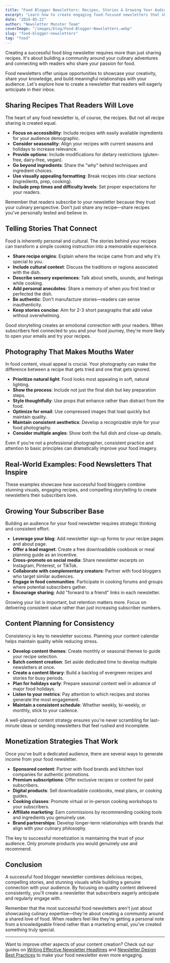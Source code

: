 ```yaml
---
title: "Food Blogger Newsletters: Recipes, Stories & Growing Your Audience"
excerpt: "Learn how to create engaging food-focused newsletters that share your recipes, tell compelling stories, and help you build a loyal subscriber base."
date: "2024-05-22"
author: "Newsletter Monster Team"
coverImage: "/images/blog/Food-Blogger-Newsletters.webp"
slug: "food-blogger-newsletters"
tag: "food"
---
```


Creating a successful food blog newsletter requires more than just sharing recipes. It's about building a community around your culinary adventures and connecting with readers who share your passion for food.

Food newsletters offer unique opportunities to showcase your creativity, share your knowledge, and build meaningful relationships with your audience. Let's explore how to create a newsletter that readers will eagerly anticipate in their inbox.

## Sharing Recipes That Readers Will Love

The heart of any food newsletter is, of course, the recipes. But not all recipe sharing is created equal.

- **Focus on accessibility**: Include recipes with easily available ingredients for your audience demographic.
- **Consider seasonality**: Align your recipes with current seasons and holidays to increase relevance.
- **Provide options**: Include modifications for dietary restrictions (gluten-free, dairy-free, vegan).
- **Go beyond ingredients**: Share the "why" behind techniques and ingredient choices.
- **Use visually appealing formatting**: Break recipes into clear sections (ingredients, prep, cooking).
- **Include prep times and difficulty levels**: Set proper expectations for your readers.

Remember that readers subscribe to your newsletter because they trust your culinary perspective. Don't just share any recipe—share recipes you've personally tested and believe in.

## Telling Stories That Connect

Food is inherently personal and cultural. The stories behind your recipes can transform a simple cooking instruction into a memorable experience.

- **Share recipe origins**: Explain where the recipe came from and why it's special to you.
- **Include cultural context**: Discuss the traditions or regions associated with the dish.
- **Describe sensory experiences**: Talk about smells, sounds, and feelings while cooking.
- **Add personal anecdotes**: Share a memory of when you first tried or perfected the dish.
- **Be authentic**: Don't manufacture stories—readers can sense inauthenticity.
- **Keep stories concise**: Aim for 2-3 short paragraphs that add value without overwhelming.

Good storytelling creates an emotional connection with your readers. When subscribers feel connected to you and your food journey, they're more likely to open your emails and try your recipes.

## Photography That Makes Mouths Water

In food content, visual appeal is crucial. Your photography can make the difference between a recipe that gets tried and one that gets ignored.

- **Prioritize natural light**: Food looks most appealing in soft, natural lighting.
- **Show the process**: Include not just the final dish but key preparation steps.
- **Style thoughtfully**: Use props that enhance rather than distract from the food.
- **Optimize for email**: Use compressed images that load quickly but maintain quality.
- **Maintain consistent aesthetics**: Develop a recognizable style for your food photography.
- **Consider multiple angles**: Show both the full dish and close-up details.

Even if you're not a professional photographer, consistent practice and attention to basic principles can dramatically improve your food imagery.

## Real-World Examples: Food Newsletters That Inspire

<TaggedNewsletters tag="food" count={6} />

These examples showcase how successful food bloggers combine stunning visuals, engaging recipes, and compelling storytelling to create newsletters their subscribers love.

## Growing Your Subscriber Base

Building an audience for your food newsletter requires strategic thinking and consistent effort.

- **Leverage your blog**: Add newsletter sign-up forms to your recipe pages and about page.
- **Offer a lead magnet**: Create a free downloadable cookbook or meal planning guide as an incentive.
- **Cross-promote on social media**: Share newsletter excerpts on Instagram, Pinterest, or TikTok.
- **Collaborate with complementary creators**: Partner with food bloggers who target similar audiences.
- **Engage in food communities**: Participate in cooking forums and groups where potential subscribers gather.
- **Encourage sharing**: Add "forward to a friend" links in each newsletter.

Growing your list is important, but retention matters more. Focus on delivering consistent value rather than just increasing subscriber numbers.

## Content Planning for Consistency

Consistency is key to newsletter success. Planning your content calendar helps maintain quality while reducing stress.

- **Develop content themes**: Create monthly or seasonal themes to guide your recipe selection.
- **Batch content creation**: Set aside dedicated time to develop multiple newsletters at once.
- **Create a content library**: Build a backlog of evergreen recipes and stories for busy periods.
- **Plan for holidays early**: Prepare seasonal content well in advance of major food holidays.
- **Listen to your metrics**: Pay attention to which recipes and stories generate the most engagement.
- **Maintain a consistent schedule**: Whether weekly, bi-weekly, or monthly, stick to your cadence.

A well-planned content strategy ensures you're never scrambling for last-minute ideas or sending newsletters that feel rushed and incomplete.

## Monetization Strategies That Work

Once you've built a dedicated audience, there are several ways to generate income from your food newsletter.

- **Sponsored content**: Partner with food brands and kitchen tool companies for authentic promotions.
- **Premium subscriptions**: Offer exclusive recipes or content for paid subscribers.
- **Digital products**: Sell downloadable cookbooks, meal plans, or cooking guides.
- **Cooking classes**: Promote virtual or in-person cooking workshops to your subscribers.
- **Affiliate marketing**: Earn commissions by recommending cooking tools and ingredients you genuinely use.
- **Brand partnerships**: Develop longer-term relationships with brands that align with your culinary philosophy.

The key to successful monetization is maintaining the trust of your audience. Only promote products you would genuinely use and recommend.

## Conclusion

A successful food blogger newsletter combines delicious recipes, compelling stories, and stunning visuals while building a genuine connection with your audience. By focusing on quality content delivered consistently, you'll create a newsletter that subscribers eagerly anticipate and regularly engage with.

Remember that the most successful food newsletters aren't just about showcasing culinary expertise—they're about creating a community around a shared love of food. When readers feel like they're getting a personal note from a knowledgeable friend rather than a marketing email, you've created something truly special.

---

Want to improve other aspects of your content creation? Check out our guides on [Writing Effective Newsletter Headlines](/blog/content-creation/writing-effective-newsletter-headlines) and [Newsletter Design Best Practices](/blog/newsletter-design/newsletter-design-best-practices) to make your food newsletter even more engaging.
